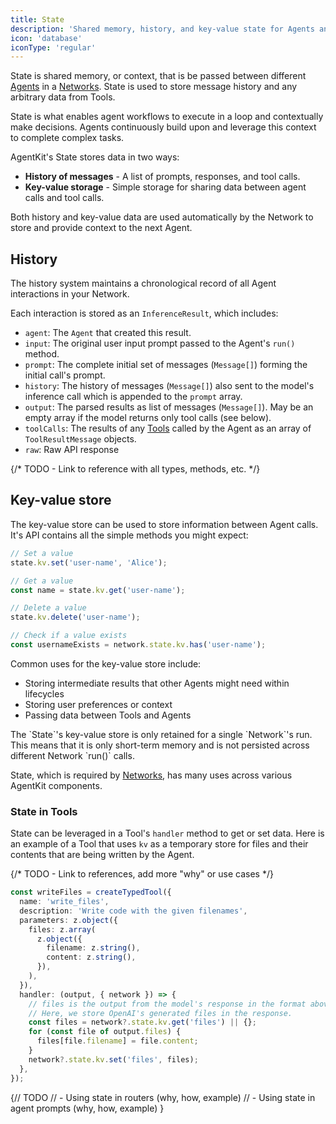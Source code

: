 ```yaml
---
title: State
description: 'Shared memory, history, and key-value state for Agents and Networks.'
icon: 'database'
iconType: 'regular'
---
```


State is shared memory, or context, that is be passed between different [Agents](/concepts/agents) in a [Networks](/concepts/networks). State is used to store message history and any arbitrary data from Tools.

State is what enables agent workflows to execute in a loop and contextually make decisions. Agents continuously build upon and leverage this context to complete complex tasks.

AgentKit's State stores data in two ways:

- **History of messages** - A list of prompts, responses, and tool calls.
- **Key-value storage** - Simple storage for sharing data between agent calls and tool calls.

Both history and key-value data are used automatically by the Network to store and provide context to the next Agent.

## History

The history system maintains a chronological record of all Agent interactions in your Network.

Each interaction is stored as an `InferenceResult`, which includes:

- `agent`: The `Agent` that created this result.
- `input`: The original user input prompt passed to the Agent's `run()` method.
- `prompt`: The complete initial set of messages (`Message[]`) forming the initial call's prompt.
- `history`: The history of messages (`Message[]`) also sent to the model's inference call which is appended to the `prompt` array.
- `output`: The parsed results as list of messages (`Message[]`). May be an empty array if the model returns only tool calls (see below).
- `toolCalls`: The results of any [Tools](/concepts/tools) called by the Agent as an array of `ToolResultMessage` objects.
- `raw`: Raw API response

{/* TODO - Link to reference with all types, methods, etc. */}

## Key-value store

The key-value store can be used to store information between Agent calls. It's API contains all the simple methods you might expect:

```ts
// Set a value
state.kv.set('user-name', 'Alice');

// Get a value
const name = state.kv.get('user-name');

// Delete a value
state.kv.delete('user-name');

// Check if a value exists
const usernameExists = network.state.kv.has('user-name');
```

Common uses for the key-value store include:

- Storing intermediate results that other Agents might need within lifecycles
- Storing user preferences or context
- Passing data between Tools and Agents

<Tip>
  The `State`'s key-value store is only retained for a single `Network`'s run.
  This means that it is only short-term memory and is not persisted across
  different Network `run()` calls.
</Tip>

State, which is required by [Networks](/concepts/networks), has many uses across various AgentKit components.

### State in Tools

State can be leveraged in a Tool's `handler` method to get or set data. Here is an example of a Tool that uses `kv` as a temporary store for files and their contents that are being written by the Agent.

{/* TODO - Link to references, add more "why" or use cases */}

```ts
const writeFiles = createTypedTool({
  name: 'write_files',
  description: 'Write code with the given filenames',
  parameters: z.object({
    files: z.array(
      z.object({
        filename: z.string(),
        content: z.string(),
      }),
    ),
  }),
  handler: (output, { network }) => {
    // files is the output from the model's response in the format above.
    // Here, we store OpenAI's generated files in the response.
    const files = network?.state.kv.get('files') || {};
    for (const file of output.files) {
      files[file.filename] = file.content;
    }
    network?.state.kv.set('files', files);
  },
});
```

{// TODO
// - Using state in routers (why, how, example)
// - Using state in agent prompts (why, how, example)
}
